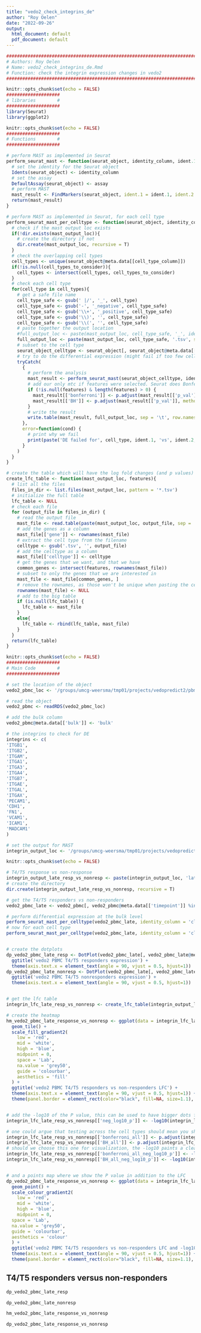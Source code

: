 ```yaml
---
title: "vedo2_check_integrins_de"
author: "Roy Oelen"
date: "2022-09-26"
output:
  html_document: default
  pdf_document: default
---
```


```r
############################################################################################################################
# Authors: Roy Oelen
# Name: vedo2_check_integrins_de.Rmd
# Function: check the integrin expression changes in vedo2
############################################################################################################################
```

```r
knitr::opts_chunk$set(echo = FALSE)
####################
# libraries        #
####################
library(Seurat)
library(ggplot2)
```

```r
knitr::opts_chunk$set(echo = FALSE)
####################
# Functions        #
####################

# perform MAST as implemented in Seurat
perform_seurat_mast <- function(seurat_object, identity_column, ident.1, ident.2, min.pct=0.1, assay='SCT', slot='data', features=NULL, logfc_threshold=0.25){
  # set the identity for the Seurat object
  Idents(seurat_object) <- identity_column
  # set the assay
  DefaultAssay(seurat_object) <- assay
  # perform MAST
  mast_result <- FindMarkers(seurat_object, ident.1 = ident.1, ident.2 = ident.2, test.use = 'MAST', min.pct = min.pct, slot = slot, features = features, logfc.threshold = logfc_threshold)
  return(mast_result)
}

# perform MAST as implemented in Seurat, for each cell type
perform_seurat_mast_per_celltype <- function(seurat_object, identity_column, ident.1, ident.2, mast_output_loc, cell_type_column='cell_type_final', cell_types_to_consider=NULL, min.pct=0.1, assay='SCT', slot='data', features=NULL, logfc_threshold=0.25){
  # check if the mast output loc exists
  if(!dir.exists(mast_output_loc)){
    # create the directory if not
    dir.create(mast_output_loc, recursive = T)
  }
  # check the overlapping cell types
  cell_types <- unique(seurat_object@meta.data[[cell_type_column]])
  if(!is.null(cell_types_to_consider)){
    cell_types <- intersect(cell_types, cell_types_to_consider)
  }
  # check each cell type
  for(cell_type in cell_types){
    # get a safe file name
    cell_type_safe <- gsub(' |/', '_', cell_type)
    cell_type_safe <- gsub('-', '_negative', cell_type_safe)
    cell_type_safe <- gsub('\\+', '_positive', cell_type_safe)
    cell_type_safe <- gsub('\\)', '', cell_type_safe)
    cell_type_safe <- gsub('\\(', '', cell_type_safe)
    # paste together the output location
    #full_output_loc <- paste(mast_output_loc, cell_type_safe, '_', ident.1, '_vs_', ident.2, '.tsv', sep = '')
    full_output_loc <- paste(mast_output_loc, cell_type_safe, '.tsv', sep = '')
    # subset to the cell type
    seurat_object_celltype <- seurat_object[, seurat_object@meta.data[[cell_type_column]] == cell_type]
    # try to do the differential expression (might fail if too few cells)
    tryCatch(
      {
        # perform the analysis
        mast_result <- perform_seurat_mast(seurat_object_celltype, identity_column, ident.1, ident.2, min.pct, assay, slot = slot, features = features, logfc_threshold = logfc_threshold)
        # add our only mtc if features were selected. Seurat does Bonferroni correction by multiplying the nominal P-value by the number of genes. when we select the genes to test, this is incorrect.
        if (!is.null(features) & length(features) > 0) {
          mast_result[['bonferroni']] <- p.adjust(mast_result[['p_val']], method = 'bonferroni')
          mast_result[['BH']] <- p.adjust(mast_result[['p_val']], method = 'BH')
        }
        # write the result
        write.table(mast_result, full_output_loc, sep = '\t', row.names = T, col.names = T)
      },
      error=function(cond) {
        # print why we fail
        print(paste('DE failed for', cell_type, ident.1, 'vs', ident.2, ':', cond))
      }
    )
  }
}

# create the table which will have the log fold changes (and p values) of the MAST output of the selected genes
create_lfc_table <- function(mast_output_loc, features){
  # list all the files
  files_in_dir <- list.files(mast_output_loc, pattern = '*.tsv')
  # initialize the full table
  lfc_table <- NULL
  # check each file
  for (output_file in files_in_dir) {
    # read the output file
    mast_file <- read.table(paste(mast_output_loc, output_file, sep = ''), sep = '\t', header = T, row.names = 1)
    # add the genes as a column
    mast_file[['gene']] <- rownames(mast_file)
    # extract the cell type from the filename
    celltype <- gsub('.tsv', '', output_file)
    # add the celltype as a column
    mast_file[['celltype']] <- celltype
    # get the genes that we want, and that we have
    common_genes <- intersect(features, rownames(mast_file))
    # subset to only the genes that we are interested in
    mast_file <- mast_file[common_genes, ]
    # remove the rownames, as those won't be unique when pasting the cell type together
    rownames(mast_file) <- NULL
    # add to the big table
    if (is.null(lfc_table)) {
      lfc_table <- mast_file
    }
    else{
      lfc_table <- rbind(lfc_table, mast_file)
    }
  }
  return(lfc_table)
}


```

```r
knitr::opts_chunk$set(echo = FALSE)
####################
# Main Code        #
####################

# set the location of the object
vedo2_pbmc_loc <- '/groups/umcg-weersma/tmp01/projects/vedopredict2/pbmc/ongoing/cell_type_classification/objects/vedo2_pbmc_merged_clustered_azi.rds'

# read the object
vedo2_pbmc <- readRDS(vedo2_pbmc_loc)

# add the bulk column
vedo2_pbmc@meta.data[['bulk']] <- 'bulk'

# the integrins to check for DE
integrins <- c(
'ITGB1',
'ITGB2',
'ITGAM',
'ITGA1',
'ITGA3',
'ITGA4',
'ITGB7',
'ITGAE',
'ITGAL',
'ITGAX',
'PECAM1',
'CDH1',
'FN1',
'VCAM1',
'ICAM1',
'MADCAM1'
)

# set the output for MAST
integrin_output_loc <- '/groups/umcg-weersma/tmp01/projects/vedopredict2/pbmc/ongoing/integrins_expression/differential_expression/seurat_MAST/SCT/'
```

```r
knitr::opts_chunk$set(echo = FALSE)

# T4/T5 response vs non-response
integrin_output_late_resp_vs_nonresp <- paste(integrin_output_loc, 'late_resp_vs_nonresp/', sep = '')
# create the directory
dir.create(integrin_output_late_resp_vs_nonresp, recursive = T)

# get the T4/T5 responders vs non-responders
vedo2_pbmc_late <- vedo2_pbmc[, vedo2_pbmc@meta.data[['timepoint']] %in% c('T4', 'T5')]

# perform differential expression at the bulk level
perform_seurat_mast_per_celltype(vedo2_pbmc_late, identity_column = 'clinical_response', cell_type_column = 'bulk',  mast_output_loc = integrin_output_late_resp_vs_nonresp, ident.1 = 'yes', ident.2 = 'no', features = integrins, min.pct = 0, logfc_threshold = 0)
# now for each cell type
perform_seurat_mast_per_celltype(vedo2_pbmc_late, identity_column = 'clinical_response', cell_type_column = 'azimuth_l2',  mast_output_loc = integrin_output_late_resp_vs_nonresp, ident.1 = 'yes', ident.2 = 'no', features = integrins, min.pct = 0, logfc_threshold = 0)


# create the dotplots
dp_vedo2_pbmc_late_resp <- DotPlot(vedo2_pbmc_late[, vedo2_pbmc_late@meta.data[['clinical_response']] == 'yes'], features = integrins, assay = 'RNA', group.by = 'azimuth_l2') +
  ggtitle('vedo2 PBMC T4/T5 responders expression') +
  theme(axis.text.x = element_text(angle = 90, vjust = 0.5, hjust=1))
dp_vedo2_pbmc_late_nonresp <- DotPlot(vedo2_pbmc_late[, vedo2_pbmc_late@meta.data[['clinical_response']] == 'no'], features = integrins, assay = 'RNA', group.by = 'azimuth_l2') +
  ggtitle('vedo2 PBMC T4/T5 nonresponders expression') +
  theme(axis.text.x = element_text(angle = 90, vjust = 0.5, hjust=1))


# get the lfc table
integrin_lfc_late_resp_vs_nonresp <- create_lfc_table(integrin_output_late_resp_vs_nonresp, features = integrins)

# create the heatmap
hm_vedo2_pbmc_late_response_vs_nonresp <- ggplot(data = integrin_lfc_late_resp_vs_nonresp, mapping = aes(gene, celltype, fill = avg_log2FC)) +
  geom_tile() +
  scale_fill_gradient2(
    low = 'red',
    mid = 'white',
    high = 'blue',
    midpoint = 0,
    space = 'Lab',
    na.value = 'grey50',
    guide = 'colourbar',
    aesthetics = 'fill'
  ) +
  ggtitle('vedo2 PBMC T4/T5 responders vs non-responders LFC') +
  theme(axis.text.x = element_text(angle = 90, vjust = 0.5, hjust=1)) +
  theme(panel.border = element_rect(color="black", fill=NA, size=1.1), panel.grid.major = element_blank(), panel.grid.minor = element_blank(), panel.background = element_blank(), strip.background = element_rect(colour="white", fill="white"))


# add the -log10 of the P value, this can be used to have bigger dots for more significant changes
integrin_lfc_late_resp_vs_nonresp[['neg_log10_p']] <- -log10(integrin_lfc_late_resp_vs_nonresp[['bonferroni']])

# one could argue that testing across the cell types should mean you should correct for all of them together, add that for completeness sake
integrin_lfc_late_resp_vs_nonresp[['bonferroni_all']] <- p.adjust(integrin_lfc_late_resp_vs_nonresp[['p_val']], method = 'bonferroni')
integrin_lfc_late_resp_vs_nonresp[['BH_all']] <- p.adjust(integrin_lfc_late_resp_vs_nonresp[['p_val']], method = 'BH')
# should we choose this one for visualization, the -log10 paints a clearer picture
integrin_lfc_late_resp_vs_nonresp[['bonferroni_all_neg_log10_p']] <- -log10(integrin_lfc_late_resp_vs_nonresp[['bonferroni_all']])
integrin_lfc_late_resp_vs_nonresp[['BH_all_neg_log10_p']] <- -log10(integrin_lfc_late_resp_vs_nonresp[['BH_all']])


# and a points map where we show the P value in addition to the LFC
dp_vedo2_pbmc_late_response_vs_nonresp <- ggplot(data = integrin_lfc_late_resp_vs_nonresp, mapping = aes(gene, celltype, color = avg_log2FC, size = neg_log10_p)) +
  geom_point() +
  scale_colour_gradient2(
    low = 'red',
    mid = 'white',
    high = 'blue',
    midpoint = 0,
  space = 'Lab',
  na.value = 'grey50',
  guide = 'colourbar',
  aesthetics = 'colour'
  ) +
  ggtitle('vedo2 PBMC T4/T5 responders vs non-responders LFC and -log10 P') +
  theme(axis.text.x = element_text(angle = 90, vjust = 0.5, hjust=1)) +
  theme(panel.border = element_rect(color="black", fill=NA, size=1.1), panel.grid.major = element_blank(), panel.grid.minor = element_blank(), panel.background = element_blank(), strip.background = element_rect(colour="white", fill="white"))
```


## T4/T5 responders versus non-responders
```r
dp_vedo2_pbmc_late_resp
```
```r
dp_vedo2_pbmc_late_nonresp
```
```r
hm_vedo2_pbmc_late_response_vs_nonresp
```
```r
dp_vedo2_pbmc_late_response_vs_nonresp
```
